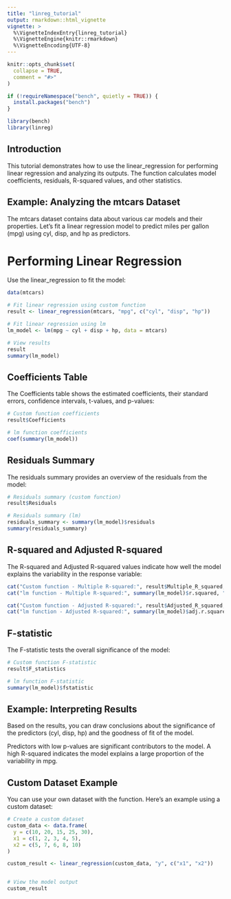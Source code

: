 ```yaml
---
title: "linreg_tutorial"
output: rmarkdown::html_vignette
vignette: >
  %\VignetteIndexEntry{linreg_tutorial}
  %\VignetteEngine{knitr::rmarkdown}
  %\VignetteEncoding{UTF-8}
---
```


```r
knitr::opts_chunk$set(
  collapse = TRUE,
  comment = "#>"
)

if (!requireNamespace("bench", quietly = TRUE)) {
  install.packages("bench")
}


```

```r
library(bench)
library(linreg)
```

## Introduction

This tutorial demonstrates how to use the linear_regression for performing linear regression and analyzing its outputs. The function calculates model coefficients, residuals, R-squared values, and other statistics.


## Example: Analyzing the mtcars Dataset

The mtcars dataset contains data about various car models and their properties. Let's fit a linear regression model to predict miles per gallon (mpg) using cyl, disp, and hp as predictors.

# Performing Linear Regression

Use the linear_regression to fit the model:
```r
data(mtcars)

# Fit linear regression using custom function
result <- linear_regression(mtcars, "mpg", c("cyl", "disp", "hp"))

# Fit linear regression using lm
lm_model <- lm(mpg ~ cyl + disp + hp, data = mtcars)

# View results
result
summary(lm_model)


```

## Coefficients Table

The Coefficients table shows the estimated coefficients, their standard errors, confidence intervals, t-values, and p-values:

```r
# Custom function coefficients
result$Coefficients

# lm function coefficients
coef(summary(lm_model))

```

## Residuals Summary

The residuals summary provides an overview of the residuals from the model:
```r
# Residuals summary (custom function)
result$Residuals

# Residuals summary (lm)
residuals_summary <- summary(lm_model)$residuals
summary(residuals_summary)


```

## R-squared and Adjusted R-squared

The R-squared and Adjusted R-squared values indicate how well the model explains the variability in the response variable:
```r
cat("Custom function - Multiple R-squared:", result$Multiple_R_squared, "\n")
cat("lm function - Multiple R-squared:", summary(lm_model)$r.squared, "\n")

cat("Custom function - Adjusted R-squared:", result$Adjusted_R_squared, "\n")
cat("lm function - Adjusted R-squared:", summary(lm_model)$adj.r.squared, "\n")


```


## F-statistic

The F-statistic tests the overall significance of the model:
```r
# Custom function F-statistic
result$F_statistics

# lm function F-statistic
summary(lm_model)$fstatistic


```

## Example: Interpreting Results

Based on the results, you can draw conclusions about the significance of the predictors (cyl, disp, hp) and the goodness of fit of the model.

Predictors with low p-values are significant contributors to the model.
A high R-squared indicates the model explains a large proportion of the variability in mpg.

## Custom Dataset Example

You can use your own dataset with the function. Here's an example using a custom dataset:

```r
# Create a custom dataset
custom_data <- data.frame(
  y = c(10, 20, 15, 25, 30),
  x1 = c(1, 2, 3, 4, 5),
  x2 = c(5, 7, 6, 8, 10)  
)

custom_result <- linear_regression(custom_data, "y", c("x1", "x2"))


# View the model output
custom_result

```



